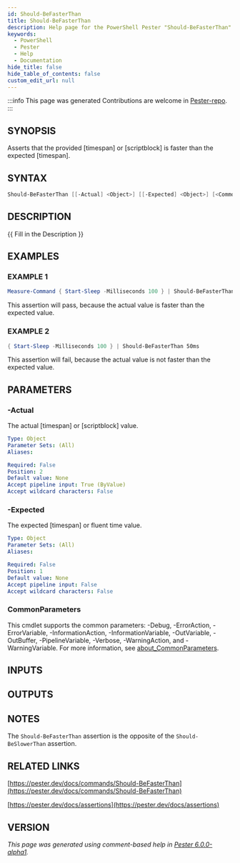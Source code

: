 ```yaml
---
id: Should-BeFasterThan
title: Should-BeFasterThan
description: Help page for the PowerShell Pester "Should-BeFasterThan" command
keywords:
  - PowerShell
  - Pester
  - Help
  - Documentation
hide_title: false
hide_table_of_contents: false
custom_edit_url: null
---
```


:::info This page was generated
Contributions are welcome in [Pester-repo](https://github.com/pester/pester).
:::

## SYNOPSIS

Asserts that the provided [timespan] or [scriptblock] is faster than the expected [timespan].

## SYNTAX

```powershell
Should-BeFasterThan [[-Actual] <Object>] [[-Expected] <Object>] [<CommonParameters>]
```

## DESCRIPTION

\{\{ Fill in the Description \}\}

## EXAMPLES

### EXAMPLE 1

```powershell
Measure-Command { Start-Sleep -Milliseconds 100 } | Should-BeFasterThan 1s
```

This assertion will pass, because the actual value is faster than the expected value.

### EXAMPLE 2

```powershell
{ Start-Sleep -Milliseconds 100 } | Should-BeFasterThan 50ms
```

This assertion will fail, because the actual value is not faster than the expected value.

## PARAMETERS

### -Actual

The actual [timespan] or [scriptblock] value.

```yaml
Type: Object
Parameter Sets: (All)
Aliases:

Required: False
Position: 2
Default value: None
Accept pipeline input: True (ByValue)
Accept wildcard characters: False
```

### -Expected

The expected [timespan] or fluent time value.

```yaml
Type: Object
Parameter Sets: (All)
Aliases:

Required: False
Position: 1
Default value: None
Accept pipeline input: False
Accept wildcard characters: False
```

### CommonParameters

This cmdlet supports the common parameters: -Debug, -ErrorAction, -ErrorVariable, -InformationAction, -InformationVariable, -OutVariable, -OutBuffer, -PipelineVariable, -Verbose, -WarningAction, and -WarningVariable. For more information, see [about_CommonParameters](http://go.microsoft.com/fwlink/?LinkID=113216).

## INPUTS

## OUTPUTS

## NOTES

The `Should-BeFasterThan` assertion is the opposite of the `Should-BeSlowerThan` assertion.

## RELATED LINKS

[https://pester.dev/docs/commands/Should-BeFasterThan](https://pester.dev/docs/commands/Should-BeFasterThan)

[https://pester.dev/docs/assertions](https://pester.dev/docs/assertions)

## VERSION

*This page was generated using comment-based help in [Pester 6.0.0-alpha1](https://github.com/pester/pester).*
